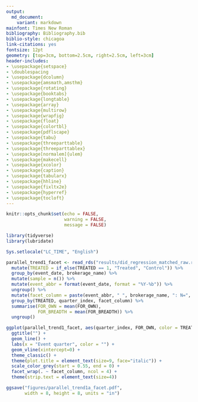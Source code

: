 ```yaml
---
output:
  md_document:
    variant: markdown
mainfont: Times New Roman
bibliography: Bibliography.bib
biblio-style: chicagoa
link-citations: yes
fontsize: 12pt
geometry: [top=3cm, bottom=2.5cm, right=2.5cm, left=3cm]
header-includes:
- \usepackage{setspace}
- \doublespacing
- \usepackage{dcolumn}
- \usepackage{amsmath,amsthm}
- \usepackage{rotating}
- \usepackage{booktabs}
- \usepackage{longtable}
- \usepackage{array}
- \usepackage{multirow}
- \usepackage{wrapfig}
- \usepackage{float}
- \usepackage{colortbl}
- \usepackage{pdflscape}
- \usepackage{tabu}
- \usepackage{threeparttable}
- \usepackage{threeparttablex}
- \usepackage[normalem]{ulem}
- \usepackage{makecell}
- \usepackage{xcolor}
- \usepackage{caption}
- \usepackage{tabularx}
- \usepackage{hhline}
- \usepackage{fixltx2e}
- \usepackage{hyperref}
- \usepackage{tocloft}
---
```


\clearpage

```r
knitr::opts_chunk$set(echo = FALSE, 
                      warning = FALSE, 
                      message = FALSE)

```


``` r

library(tidyverse)
library(lubridate)

Sys.setlocale("LC_TIME", "English")

parallel_trend1_facet <- read_rds("results/did_regression_matched_raw.rds") %>% 
  mutate(TREATED = if_else(TREATED == 1, "Treated", "Control")) %>% 
  group_by(event_date, brokerage_name) %>% 
  mutate(sample = n()) %>% 
  mutate(event_abbr = format(event_date, format = "%Y-%b")) %>% 
  ungroup() %>% 
  mutate(facet_column = paste(event_abbr, " ", brokerage_name, ": N=", sample)) %>% 
  group_by(TREATED, quarter_index, facet_column) %>% 
  summarise(FOR_OWN = mean(FOR_OWN),
            FOR_BREADTH = mean(FOR_BREADTH)) %>% 
  ungroup()

ggplot(parallel_trend1_facet, aes(quarter_index, FOR_OWN, color = TREATED)) +
  ggtitle("") +
  geom_line() +
  labs(x = "Event quarter", color = "") +
  geom_vline(xintercept=0) +
  theme_classic() +
  theme(plot.title = element_text(size=9, face="italic")) +
  scale_color_grey(start = 0.55, end = 0) +
  facet_wrap(. ~ facet_column, ncol = 4) +
  theme(strip.text = element_text(size=4))

ggsave("figures/parallel_trend1a_facet.pdf", 
       width = 8, height = 8, units = "in")
  
```

\section{Appendix}\label{appendix}

\begin{table}[!htb]
  \centering
  \begin{threeparttable}[online]
    \caption{Variables and Definitions}\label{table_variable_definitions}
    \scriptsize
    \begin{tabular}{lp{10.5cm}l}
      \toprule
      Variable & Definition & Source \\
      \midrule
      \multicolumn{3}{l}{\textit{Panel A: Ownership variables}} \\
      \addlinespace
     \textit{FOR\_OWN} & Number of a firm's shares held by foreign institutions divided by the firm’s total shares outstanding (CRSP) at the end of a quarter. & 13F and CRSP \\
     \addlinespace
      \textit{FOR\_BREADTH} & Number of a firm’s distinct foreign institutional shareholders divided by the total number of distinct institutional shareholders in 13F database at the end of a quarter. & 13F \\
      \addlinespace
      \textit{INST\_OWN} & Number of a firm's shares held by total institutions divided by the firm’s total shares outstanding (CRSP) at the end of a quarter. & 13F and CRSP \\
      \addlinespace
      \textit{INST\_BREADTH} & Number of a firm's distinct institutional shareholders divided by the total number of distinct institutional shareholders in 13F database at the end of a quarter. & 13F \\
      \addlinespace
      \textit{FOR\_TO\_INST\_OWN} & Number of firm’s shares held by foreign institutions divided by the firm’s shares held by total institutions at the end of a quarter. & 13F \\
      \addlinespace
      \textit{FOR\_TO\_INST\_BREADTH} & Number of a firm's distinct foreign institutional shareholders divided by the number of firm’s distinct total institutions at the end of a quarter. & 13F \\
      \addlinespace
      \midrule
      \multicolumn{3}{l}{\textit{Panel B: Control variables}} \\
      \addlinespace
      \textit{LOG\_MKT\_CAP} & Logarithm of a firm's market capitalization calculated as market price multiplied by shares outstanding at the end of a quarter. & CRSP \\
      \addlinespace
      \textit{BM\_RATIO} & Firm's book value of equity divided by market capitalization at the end of a quarter. & COMPUSTAT \\
      \addlinespace
      \textit{LEVERAGE} & Firm's total debt divided by total assets at the end of a quarter. & COMPUSTAT \\
      \addlinespace
      \textit{ROA} & Firm's net income divided by total assets at the end of a quarter. & COMPUSTAT \\
      \addlinespace
      \midrule
      \multicolumn{3}{l}{\textit{Panel C: Information asymmetry variables}} \\
      \addlinespace
      \textit{BA\_SPREAD} & annual average of firm-day observations of bid-ask spreads $\dfrac{\text{\textit{bid\textsubscript{i,t}}\textminus \textit{ask\textsubscript{i,t}}}}{\text{\textit{price\textsubscript{i,t}}}}$. & CRSP \\
      \addlinespace
      \textit{PIN\textsubscript{BHL}} & Firm-year observations of probability of informed trading estimated by Brown et al (2004). & author's website \\
      \addlinespace
      \textit{PIN\textsubscript{BH}} & Firm-year observations of probability of informed trading estimated by Brown and Hillegeist (2007). & author's website \\
      \addlinespace
      \textit{PIN\textsubscript{DY}} & Firm-year observations of probability of informed trading estimated by Duarte and Young (2009). & author's website \\
      \addlinespace
      \textit{PIN\textsubscript{DY\_ADJ}} & Firm-year observations of probability of informed trading cleaned of illiquidity effects estimated by Duarte and Young (2009). & author's website \\
      \addlinespace
      \textit{PSOS\textsubscript{DY}} & Firm-year observations of probability of symmetric order-flow shock (illiquidity measure) estimated by Duarte and Young (2009). & author's website \\
      \addlinespace
      \textit{PIN\textsubscript{EHO}} & Firm-year observations of probability of informed trading estimated by Easley et al. (2010). & author's website \\
      \addlinespace
      \textit{MIA} & Annual average of firm-day observations of multimarket information asymmetry measure estimated by Johnson and So (2017). & author's website \\
      \addlinespace
      \textit{VCV\textsubscript{USD}} & Fraction of the annual standard deviation of firm-day trading volumes divided by the annual average of firm-day trading volumes. Trading volume is in US dollars. It is defined as a firm's shares traded multiplied by the firm's closing price. & CRSP \\
      \addlinespace
      \textit{VCV\textsubscript{MKT}} & Fraction of the annual standard deviation of firm-day trading volumes divided by the annual average of firm-day trading volumes. Trading volume is a percentage of total market volume. It is defined as a firm's shares traded multiplied by the firm's closing price divided by total sum of trading volumes on the same day. & CRSP \\
      \addlinespace
      \textit{VCV\textsubscript{TO}} & Fraction of the annual standard deviation of firm-day trading volumes divided by the annual average of firm-day trading volumes. Trading volume is a daily turnover. It is defined as a firm's shares traded divided by the firm's shares outstanding. & CRSP \\
      \addlinespace
      \midrule
      \multicolumn{3}{l}{\textit{Panel D: Variables of quasi-natural experiment}} \\
      \addlinespace
      \textit{AFTER} & Dummy variable which equals one for firm-day observations that occur after brokerage closures and zero otherwise. & IBES \\
      \addlinespace
      \textit{TREATED} & Dummy variable which equals one for firm-day observations if a firm is affected by the exogenous reduction in analyst coverage due to brokerage closures and zero otherwise. & IBES \\
      \addlinespace
      \textit{AFTER\texttimes TREATED} & Interaction term of the variables \textit{AFTER} and \textit{TREATED}. & IBES \\
      \addlinespace
      \textit{ANALYST\_COVERAGE} & Number of distinct analysts covering a firm in a given quarter. & IBES \\
      \bottomrule
    \end{tabular}
  \end{threeparttable}
\end{table}

\begin{figure}[!htb]
\centering
\includegraphics[width = \linewidth]{figures/parallel_trend1a_facet.pdf}
\caption[Foreign ownership and breadth between the treatment and control groups around brokerage closures]{\textbf{Foreign ownership and breadth between the treatment and control groups around brokerage closures}\newline\scriptsize This figure presents the evolution of the mean of firm-quarter observations of foreign ownership (\textit{FOR\_OWN}) in Panel A and foreign breadth (\textit{FOR\_BREADTH}) in Panel B during the twelve quarters (i.e. three years) before and after an exogenous decrease in analyst coverage due to the 22 distinct brokerage closures listed by Kelly and Ljungqvist (2012). I impose a three-month gap over the events so that foreign ownership estimates are from quarters -13:-1 and 1:13, with the brokerage closure occurring in the quarter 0. The sample consists of 1240 distinct treated firms and 2524 control firms. Control firms are matched using propensity score matching (nearest neighbor) that matches each treatment firm to three control firms by multiple covariates (twelve quarters before the event): logarithm of market capitalization (\textit{LOG\_MKT\_CAP}), book-to-market ratio (\textit{BM\_RATIO}) and number of distinct analysts covering the firm (\textit{ANALYST\_COVERAGE}). The firm-quarter observations of foreign ownership and foreign breadth are winsorized at the top and bottom 1\%. Sample period: 1997- 2010. Sources: CRSP, COMPUSTAT, 13F and IBES.}
\label{fig_parallel_trend1_facet}
\end{figure}
